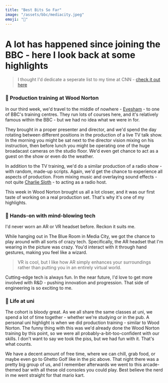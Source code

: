 ```yaml
---
title: "Best Bits So Far"
image: "/assets/bbc/mediacity.jpeg"
emoji: "🌟"
---
```


# A lot has happened since joining the BBC - here I look back at some highlights

> I thought I'd dedicate a seperate list to my time at CNN - [check it out here](/cnn/favourite-moments)

### <span className="not-italic">🎥</span> Production training at Wood Norton

In our third week, we'd travel to the middle of nowhere - [Evesham](https://www.google.com/maps/place/Evesham/@52.0915179,-1.9823582,13z/data=!3m1!4b1!4m5!3m4!1s0x4870d940face178b:0x3a7c60c10f2ea2e9!8m2!3d52.0921375!4d-1.9467688) - to one of BBC's training centres. They run lots of courses here, and it's relatively famous within the BBC - but we had no idea what we were in for.

<Picture
	pic="/assets/showcase/stage.jpg"
	caption="On set with Jamie and the presenter"
	alt="People sat on stage before recording"
/>

They brought in a proper presenter and director, and we'd spend the day rotating between different positions in the production of a live TV talk show. In the morning you might be sat next to the director vision mixing on his instruction, then before lunch you might be operating one of the huge broadacast cameras on the studio floor. We'd even get chance to act as a guest on the show or even do the weather.

<Picture
	pic="/assets/bbc/sound.jpeg"
	caption="Sound desk used for training at Wood Norton"
	alt="Professional sound desk"
/>

In addition to the TV training, we'd do a similar production of a radio show - with random, made-up scripts. Again, we'd get the chance to experience all aspects of production. From mixing music and overlaying sound effects - not quite [Charlie Sloth](https://youtu.be/IbrFn8eEIn4?t=288) - to acting as a radio host.

This week in Wood Norton brought us all a lot closer, and it was our first taste of working on a real production set. That's why it's one of my highlights.

<Picture
	pic="/assets/bbc/mediacity.jpeg"
	caption="Media City lookin' pretty at night"
	alt="Media City at night"
/>

### <span className="not-italic">🤖</span> Hands-on with mind-blowing tech

I'd never worn an AR or VR headset before. Reckon it suits me.

<Picture
	pic="/assets/bbc/ar.jpeg"
	caption="Me modelling an AR headset in The Blue Room"
	alt="Me wearing an AR headset"
/>

While hanging out in The Blue Room in Media City, we got the chance to play around with all sorts of crazy tech. Specifically, the AR headset that I'm wearing in the picture was crazy. You'd interact with it through hand gestures, making you feel like a wizard.

<Picture
	pic="/assets/bbc/ar.gif"
	caption="AR headset interaction - credit: NReal"
	alt="Video showing AR headset interactions"
/>

> VR is cool, but I like how AR simply enhances your surroundings rather than putting you in an entirely virtual world.

Cutting-edge tech is always fun. In the near future, I'd love to get more involved with R&D - pushing innovation and progression. That side of engineering is so exciting to me.

### <span className="not-italic">🍻</span> Life at uni

<Picture
	pic="/assets/bbc/golf.jpg"
	caption="Embarassing ourselves at Ghetto Golf"
	alt="Us playing minigolf"
/>

The cohort is bloody great. As we all share the same classes at uni, we spend a lot of time together - whether we're studying or in the pub. A personal uni highlight is when we did production training - similar to Wood Norton. The funny thing with this was we'd already done the Wood Norton training by this point, so we were all probably-a-bit-too-confident with our skills. I don't want to say we took the piss, but we had fun with it. <StandoutText>That's what counts.</StandoutText>

We have a decent amount of free time, where we can chill, grab food, or maybe even go to Ghetto Golf like in the pic above. That night there was a pretty big group of us, and I remember afterwards we went to this arcade-themed bar with all these old consoles you could play. Best believe the nerd in me went straight for that mario kart.

<Picture
	pic="/assets/showcase/polaroid.jpg"
	caption="Sippin' cocktails"
	alt="Polaroid of us having drinks"
/>
